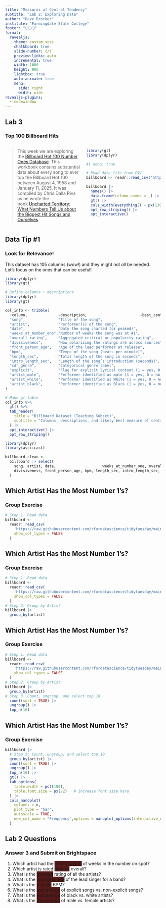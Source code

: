 ```yaml
---
title: "Measures of Central Tendency"
subtitle: "Lab 2: Exploring Data"
author: "Dave Brocker"
institute: "Farmingdale State College"
footer: "⬡⬡⬡"
format:
  revealjs:
    theme: custom.scss
    chalkboard: true
    slide-number: c/t
    preview-links: auto
    incremental: true   
    width: 1600
    height: 900
    lightbox: true
    auto-animate: true
    menu:
      side: right
      width: wide
revealjs-plugins:
  - codewindow
---
```


## Lab 3

### Top 100 Billboard Hits

::::: columns
::: {.column width="50%"}
> This week we are exploring the [Billboard Hot 100 Number Ones Database](https://docs.google.com/spreadsheets/d/1j1AUgtMnjpFTz54UdXgCKZ1i4bNxFjf01ImJ-BqBEt0/edit?gid=1974823090#gid=1974823090). This workbook contains substantial data about every song to ever top the Billboard Hot 100 between August 4, 1958 and January 11, 2025. It was compiled by Chris Dalla Riva as he wrote the book [Uncharted Territory: What Numbers Tell Us about the Biggest Hit Songs and Ourselves](https://bio.site/uncharted_territory).
:::

::: {.column width="50%"}
```r
library(gt)
library(dplyr)

#| echo: true

# Read data file from CSV
billboard <- readr::read_csv('https://raw.githubusercontent.com/rfordatascience/tidytuesday/main/data/2025/2025-08-26/billboard.csv')

billboard |> 
  names() |> 
  data.frame(column_names = _) |> 
  gt() |> 
  cols_width(everything() ~ px(130)) |> 
  opt_row_striping() |> 
  opt_interactive()
```
:::
:::::

## Data Tip #1

### Look for Relevance!

This dataset has 105 columns (wow!) and they might not *all* be needed. Let's focus on the ones that can be useful!

```r

library(dplyr)
library(gt)

# Define columns + descriptions
library(dplyr)
library(gt)

col_info <- tribble(
  ~column,              ~description,                        ~best_central_tendency,
  "song",               "Title of the song",                               "Mode (most common category)",
  "artist",             "Performer(s) of the song",                        "Mode (most common category))",
  "date",               "Date the song charted (or peaked)",               "Mode (most common category))",
  "weeks_at_number_one","Number of weeks the song was at #1",              "Median (resistant to outliers like very long runs)",
  "overall_rating",     "Aggregated critical or popularity rating",        "Mean (assume roughly normal distribution)",
  "divisiveness",       "How polarizing the ratings are across sources",   "Mean or Median (depends on skewness)",
  "front_person_age",   "Age of the lead performer at release",            "Mean (if approx. normal), Median (if skewed)",
  "bpm",                "Tempo of the song (beats per minute)",            "Mean (usually symmetric, but check for outliers)",
  "length_sec",         "Total length of the song in seconds",             "Median (long songs can skew the mean)",
  "intro_length_sec",   "Length of the song’s introduction (seconds)",     "Median (often skewed by outliers)",
  "cdr_genre",          "Categorical genre label",                         "Mode (most common genre)",
  "explicit",           "Flag for explicit lyrical content (1 = yes, 0 = no)", "Mode (most common category)",
  "artist_male",        "Performer identified as male (1 = yes, 0 = no)",  "Mode (most common category)",
  "artist_white",       "Performer identified as White (1 = yes, 0 = no)", "Mode (most common category)",
  "artist_black",       "Performer identified as Black (1 = yes, 0 = no)", "Mode (most common category)"
)

# Make gt table
col_info %>%
  gt() %>%
  tab_header(
    title = "Billboard Dataset (Teaching Subset)",
    subtitle = "Columns, descriptions, and likely best measure of central tendency"
  ) |> 
  opt_interactive() |> 
  opt_row_striping()
```

```r
library(dplyr)
library(asciicast)

billboard_clean <- 
  billboard |> select(
    song, artist, date,                     weeks_at_number_one, overall_rating, 
    divisiveness, front_person_age, bpm, length_sec, intro_length_sec, cdr_genre,                  explicit,                   artist_male, artist_white, artist_black
  )
```

## Which Artist Has the Most Number 1's?

### Group Exercise

``` .r
# Step 1: Read data
billboard <- 
  readr::read_csv(
    'https://raw.githubusercontent.com/rfordatascience/tidytuesday/main/data/2025/2025-08-26/billboard.csv',
    show_col_types = FALSE
  )
```

## Which Artist Has the Most Number 1's?

### Group Exercise

``` .r
# Step 1: Read data
billboard <- 
  readr::read_csv(
    'https://raw.githubusercontent.com/rfordatascience/tidytuesday/main/data/2025/2025-08-26/billboard.csv',
    show_col_types = FALSE
  )
# Step 2: Group by Artist
billboard |> 
  group_by(artist)
```

## Which Artist Has the Most Number 1's?

### Group Exercise

``` r
# Step 1: Read data
billboard <- 
  readr::read_csv(
    'https://raw.githubusercontent.com/rfordatascience/tidytuesday/main/data/2025/2025-08-26/billboard.csv',
    show_col_types = FALSE
  )
# Step 2: Group by Artist
billboard |> 
  group_by(artist)
# Step 3: Count, ungroup, and select top 10
  count(sort = TRUE) |> 
  ungroup() |> 
  top_n(10)  
```

## Which Artist Has the Most Number 1's?

### Group Exercise

```r
billboard |> 
  # Step 3: Count, ungroup, and select top 10
  group_by(artist) |> 
  count(sort = TRUE) |> 
  ungroup() |> 
  top_n(10) |> 
  gt() |> 
  tab_options(
    table.width = pct(100),
    table.font.size = px(22)   # increase font size here
  ) |> 
  cols_nanoplot(
    columns = n, 
    plot_type = "bar",
    autoscale = TRUE,
    new_col_name = "Frequency",options = nanoplot_options(interactive_data_values = FALSE)
  )
```

## Lab 2 Questions

### Answer 3 and Submit on Brightspace

1.  Which artist had the [most number]{style="background-color: #561818;"} of weeks in the number on spot?
2.  Which artist is rated [highest]{style="background-color: #561818;"} overall?
3.  What is the [average]{style="background-color: #561818;"} rating of all the artists?
4.  What is the [youngest age]{style="background-color: #561818;"} of the lead singer for a band?
5.  What is the [median]{style="background-color: #561818;"} BPM?
6.  What is the [percentage]{style="background-color: #561818;"} of explicit songs vs. non-explicit songs?
7.  What is the [percentage]{style="background-color: #561818;"} of black vs. white artists?
8.  What is the [percentage]{style="background-color: #561818;"} of male vs. female artists?
